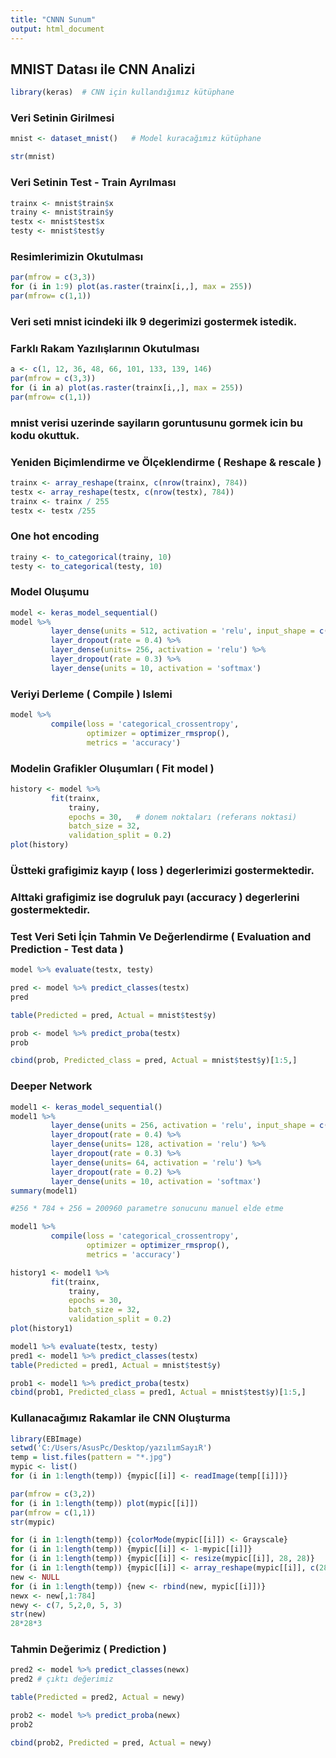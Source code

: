 ---
title: "CNNN Sunum"
output: html_document
---

## MNIST Datası ile CNN Analizi

```{r}
library(keras)  # CNN için kullandığımız kütüphane
```

### Veri Setinin Girilmesi

```{r}
mnist <- dataset_mnist()   # Model kuracağımız kütüphane
```
```{r}
str(mnist)
```


### Veri Setinin Test - Train Ayrılması
```{r}
trainx <- mnist$train$x
trainy <- mnist$train$y
testx <- mnist$test$x
testy <- mnist$test$y

```


### Resimlerimizin Okutulması
```{r}
par(mfrow = c(3,3))
for (i in 1:9) plot(as.raster(trainx[i,,], max = 255))
par(mfrow= c(1,1))
```
### Veri seti mnist icindeki ilk 9 degerimizi gostermek istedik.




### Farklı Rakam Yazılışlarının Okutulması
```{r}
a <- c(1, 12, 36, 48, 66, 101, 133, 139, 146)
par(mfrow = c(3,3))
for (i in a) plot(as.raster(trainx[i,,], max = 255))
par(mfrow= c(1,1))
```
### mnist verisi uzerinde sayiların goruntusunu gormek icin bu kodu okuttuk.





### Yeniden Biçimlendirme ve Ölçeklendirme ( Reshape & rescale )
```{r}
trainx <- array_reshape(trainx, c(nrow(trainx), 784))
testx <- array_reshape(testx, c(nrow(testx), 784))
trainx <- trainx / 255
testx <- testx /255
```

### One hot encoding

```{r}
trainy <- to_categorical(trainy, 10)
testy <- to_categorical(testy, 10)
```

### Model Oluşumu 

```{r}
model <- keras_model_sequential()
model %>% 
         layer_dense(units = 512, activation = 'relu', input_shape = c(784)) %>% 
         layer_dropout(rate = 0.4) %>% 
         layer_dense(units= 256, activation = 'relu') %>% 
         layer_dropout(rate = 0.3) %>% 
         layer_dense(units = 10, activation = 'softmax')
```

### Veriyi Derleme ( Compile ) Islemi

```{r}
model %>% 
         compile(loss = 'categorical_crossentropy',
                 optimizer = optimizer_rmsprop(),
                 metrics = 'accuracy')
```

### Modelin Grafikler Oluşumları ( Fit model )

```{r}
history <- model %>% 
         fit(trainx,
             trainy,
             epochs = 30,   # donem noktaları (referans noktasi)
             batch_size = 32,
             validation_split = 0.2)
plot(history)
```

### Üstteki grafigimiz kayıp ( loss ) degerlerimizi gostermektedir.
### Alttaki grafigimiz ise dogruluk payı (accuracy ) degerlerini gostermektedir. 


### Test Veri Seti İçin Tahmin Ve Değerlendirme ( Evaluation and Prediction - Test data )

```{r}
model %>% evaluate(testx, testy)
```

```{r}
pred <- model %>% predict_classes(testx)
pred
```

```{r}
table(Predicted = pred, Actual = mnist$test$y)
```

```{r}
prob <- model %>% predict_proba(testx)
prob
```

```{r}
cbind(prob, Predicted_class = pred, Actual = mnist$test$y)[1:5,]
```

### Deeper Network

```{r}
model1 <- keras_model_sequential()
model1 %>% 
         layer_dense(units = 256, activation = 'relu', input_shape = c(784)) %>% 
         layer_dropout(rate = 0.4) %>% 
         layer_dense(units= 128, activation = 'relu') %>% 
         layer_dropout(rate = 0.3) %>% 
         layer_dense(units= 64, activation = 'relu') %>% 
         layer_dropout(rate = 0.2) %>%
         layer_dense(units = 10, activation = 'softmax')
summary(model1)

#256 * 784 + 256 = 200960 parametre sonucunu manuel elde etme
```

```{r}
model1 %>% 
         compile(loss = 'categorical_crossentropy',
                 optimizer = optimizer_rmsprop(),
                 metrics = 'accuracy')

history1 <- model1 %>% 
         fit(trainx,
             trainy,
             epochs = 30,
             batch_size = 32,
             validation_split = 0.2)
plot(history1)
```

```{r}
model1 %>% evaluate(testx, testy)
pred1 <- model1 %>% predict_classes(testx)
table(Predicted = pred1, Actual = mnist$test$y)

prob1 <- model1 %>% predict_proba(testx)
cbind(prob1, Predicted_class = pred1, Actual = mnist$test$y)[1:5,]
```



### Kullanacağımız Rakamlar ile CNN Oluşturma

```{r}
library(EBImage)
setwd('C:/Users/AsusPc/Desktop/yazılımSayıR')
temp = list.files(pattern = "*.jpg")
mypic <- list()
for (i in 1:length(temp)) {mypic[[i]] <- readImage(temp[[i]])}

par(mfrow = c(3,2))
for (i in 1:length(temp)) plot(mypic[[i]])
par(mfrow = c(1,1))
str(mypic)

for (i in 1:length(temp)) {colorMode(mypic[[i]]) <- Grayscale}
for (i in 1:length(temp)) {mypic[[i]] <- 1-mypic[[i]]}
for (i in 1:length(temp)) {mypic[[i]] <- resize(mypic[[i]], 28, 28)}
for (i in 1:length(temp)) {mypic[[i]] <- array_reshape(mypic[[i]], c(28,28,3))}
new <- NULL
for (i in 1:length(temp)) {new <- rbind(new, mypic[[i]])}
newx <- new[,1:784]
newy <- c(7, 5,2,0, 5, 3)
str(new)
28*28*3
```

### Tahmin Değerimiz ( Prediction )
```{r}
pred2 <- model %>% predict_classes(newx)
pred2 # çıktı değerimiz
```

```{r}
table(Predicted = pred2, Actual = newy)
```

```{r}
prob2 <- model %>% predict_proba(newx)
prob2
```

```{r}
cbind(prob2, Predicted = pred, Actual = newy)
```



















